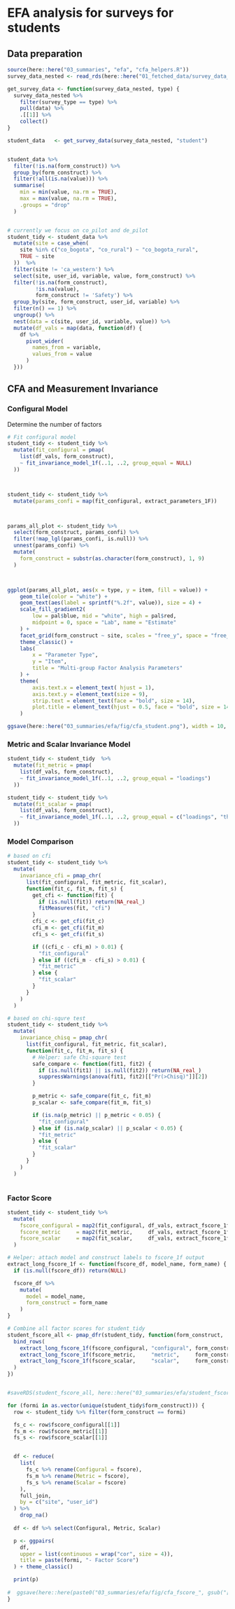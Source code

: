 
# EFA analysis for surveys for students

## Data preparation
```r
source(here::here("03_summaries", "efa", "cfa_helpers.R"))
survey_data_nested <- read_rds(here::here("01_fetched_data/survey_data_nested.rds"))

get_survey_data <- function(survey_data_nested, type) {
  survey_data_nested %>%
    filter(survey_type == type) %>%
    pull(data) %>%
    .[[1]] %>%
    collect()
}

student_data   <- get_survey_data(survey_data_nested, "student")


student_data %>%
  filter(!is.na(form_construct)) %>%
  group_by(form_construct) %>%
  filter(!all(is.na(value))) %>%  
  summarise(
    min = min(value, na.rm = TRUE),
    max = max(value, na.rm = TRUE),
    .groups = "drop"
  )


# currently we focus on co_pilot and de_pilot
student_tidy <- student_data %>%
  mutate(site = case_when(
    site %in% c("co_bogota", "co_rural") ~ "co_bogota_rural",
    TRUE ~ site
  ))  %>%
  filter(site != 'ca_western') %>%
  select(site, user_id, variable, value, form_construct) %>%
  filter(!is.na(form_construct),
         !is.na(value),
         form_construct != 'Safety') %>%
  group_by(site, form_construct, user_id, variable) %>%
  filter(n() == 1) %>% 
  ungroup() %>%
  nest(data = c(site, user_id, variable, value)) %>% 
  mutate(df_vals = map(data, function(df) {
    df %>%
      pivot_wider(
        names_from = variable,
        values_from = value
      ) 
  })) 

```





## CFA and Measurement Invariance

### Configural Model

Determine the number of factors
```r
# Fit configural model
student_tidy <- student_tidy %>%
  mutate(fit_configural = pmap(
    list(df_vals, form_construct),
    ~ fit_invariance_model_1f(..1, ..2, group_equal = NULL)
  ))



student_tidy <- student_tidy %>%
  mutate(params_confi = map(fit_configural, extract_parameters_1F))



params_all_plot <- student_tidy %>%
  select(form_construct, params_confi) %>%
  filter(!map_lgl(params_confi, is.null)) %>%
  unnest(params_confi) %>%
  mutate(
    form_construct = substr(as.character(form_construct), 1, 9)  
  )



ggplot(params_all_plot, aes(x = type, y = item, fill = value)) +
    geom_tile(color = "white") +
    geom_text(aes(label = sprintf("%.2f", value)), size = 4) +
    scale_fill_gradient2(
        low = pal$blue, mid = "white", high = pal$red,
        midpoint = 0, space = "Lab", name = "Estimate"
    ) +
    facet_grid(form_construct ~ site, scales = "free_y", space = "free_y") +
    theme_classic() +
    labs(
        x = "Parameter Type",
        y = "Item",
        title = "Multi-group Factor Analysis Parameters"
    ) +
    theme(
        axis.text.x = element_text( hjust = 1),
        axis.text.y = element_text(size = 9),
        strip.text = element_text(face = "bold", size = 14),
        plot.title = element_text(hjust = 0.5, face = "bold", size = 14)
    )

ggsave(here::here("03_summaries/efa/fig/cfa_student.png"), width = 10, height = 10, dpi = 300)
```


### Metric and Scalar Invariance Model
```r
student_tidy <- student_tidy  %>%
  mutate(fit_metric = pmap(
    list(df_vals, form_construct),
    ~ fit_invariance_model_1f(..1, ..2, group_equal = "loadings")
  ))

student_tidy <- student_tidy %>%
  mutate(fit_scalar = pmap(
    list(df_vals, form_construct),
    ~ fit_invariance_model_1f(..1, ..2, group_equal = c("loadings", "thresholds"))
  ))

```



### Model Comparison

```r
# based on cfi
student_tidy <- student_tidy %>%
  mutate(
    invariance_cfi = pmap_chr(
      list(fit_configural, fit_metric, fit_scalar),
      function(fit_c, fit_m, fit_s) {
        get_cfi <- function(fit) {
          if (is.null(fit)) return(NA_real_)
          fitMeasures(fit, "cfi")
        }
        cfi_c <- get_cfi(fit_c)
        cfi_m <- get_cfi(fit_m)
        cfi_s <- get_cfi(fit_s)

        if ((cfi_c - cfi_m) > 0.01) {
          "fit_configural"
        } else if ((cfi_m - cfi_s) > 0.01) {
          "fit_metric"
        } else {
          "fit_scalar"
        }
      }
    )
  )

# based on chi-squre test
student_tidy <- student_tidy %>%
  mutate(
    invariance_chisq = pmap_chr(
      list(fit_configural, fit_metric, fit_scalar),
      function(fit_c, fit_m, fit_s) {
        # Helper: safe Chi-square test
        safe_compare <- function(fit1, fit2) {
          if (is.null(fit1) || is.null(fit2)) return(NA_real_)
          suppressWarnings(anova(fit1, fit2)[["Pr(>Chisq)"]][2])
        }

        p_metric <- safe_compare(fit_c, fit_m)
        p_scalar <- safe_compare(fit_m, fit_s)

        if (is.na(p_metric) || p_metric < 0.05) {
          "fit_configural"
        } else if (is.na(p_scalar) || p_scalar < 0.05) {
          "fit_metric"
        } else {
          "fit_scalar"
        }
      }
    )
  )



```



### Factor Score
```r
student_tidy <- student_tidy %>%
  mutate(
    fscore_configural = map2(fit_configural, df_vals, extract_fscore_1f),
    fscore_metric     = map2(fit_metric,     df_vals, extract_fscore_1f),
    fscore_scalar     = map2(fit_scalar,     df_vals, extract_fscore_1f)
  )

# Helper: attach model and construct labels to fscore_1f output
extract_long_fscore_1f <- function(fscore_df, model_name, form_name) {
  if (is.null(fscore_df)) return(NULL)

  fscore_df %>%
    mutate(
      model = model_name,
      form_construct = form_name
    )
}

# Combine all factor scores for student_tidy
student_fscore_all <- pmap_dfr(student_tidy, function(form_construct, ..., fscore_configural, fscore_metric, fscore_scalar) {
  bind_rows(
    extract_long_fscore_1f(fscore_configural, "configural", form_construct),
    extract_long_fscore_1f(fscore_metric,     "metric",     form_construct),
    extract_long_fscore_1f(fscore_scalar,     "scalar",     form_construct)
  )
})


#saveRDS(student_fscore_all, here::here("03_summaries/efa/student_fscore_all.rds"))
```



```r
for (formi in as.vector(unique(student_tidy$form_construct))) {
  row <- student_tidy %>% filter(form_construct == formi)

  fs_c <- row$fscore_configural[[1]]
  fs_m <- row$fscore_metric[[1]]
  fs_s <- row$fscore_scalar[[1]]


  df <- reduce(
    list(
      fs_c %>% rename(Configural = fscore),
      fs_m %>% rename(Metric = fscore),
      fs_s %>% rename(Scalar = fscore)
    ),
    full_join,
    by = c("site", "user_id")
  ) %>%
    drop_na()
  
  df <- df %>% select(Configural, Metric, Scalar)

  p <- ggpairs(
    df,
    upper = list(continuous = wrap("cor", size = 4)),
    title = paste(formi, "- Factor Score")
  ) + theme_classic()

  print(p)
  
#  ggsave(here::here(paste0("03_summaries/efa/fig/cfa_fscore_", gsub("[/\"']", "_", formi), ".png")), width = 4, height = 4, dpi = 300)
}




```
